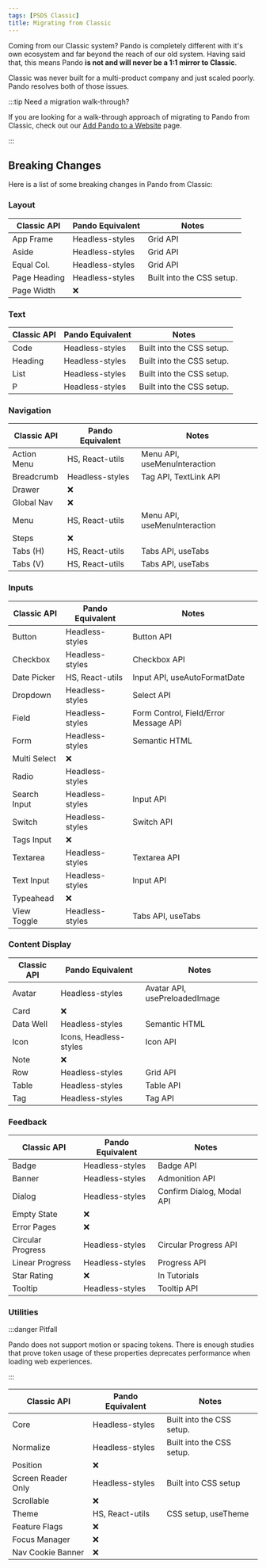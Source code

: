 ```yaml
---
tags: [PSDS Classic]
title: Migrating from Classic
---
```


Coming from our Classic system? Pando is completely different with it's own ecosystem and far beyond the reach of our old system. Having said that, this means Pando **is not and will never be a 1:1 mirror to Classic**.

Classic was never built for a multi-product company and just scaled poorly. Pando resolves both of those issues.

:::tip Need a migration walk-through?

If you are looking for a walk-through approach of migrating to Pando from Classic, check out our [Add Pando to a Website](../get-started/installation/add-to-website.mdx) page.

:::

## Breaking Changes

Here is a list of some breaking changes in Pando from Classic:

### Layout

| Classic API  | Pando Equivalent | Notes                     |
| ------------ | ---------------- | ------------------------- |
| App Frame    | Headless-styles  | Grid API                  |
| Aside        | Headless-styles  | Grid API                  |
| Equal Col.   | Headless-styles  | Grid API                  |
| Page Heading | Headless-styles  | Built into the CSS setup. |
| Page Width   | :x:              |                           |

### Text

| Classic API | Pando Equivalent | Notes                     |
| ----------- | ---------------- | ------------------------- |
| Code        | Headless-styles  | Built into the CSS setup. |
| Heading     | Headless-styles  | Built into the CSS setup. |
| List        | Headless-styles  | Built into the CSS setup. |
| P           | Headless-styles  | Built into the CSS setup. |

### Navigation

| Classic API | Pando Equivalent | Notes                        |
| ----------- | ---------------- | ---------------------------- |
| Action Menu | HS, React-utils  | Menu API, useMenuInteraction |
| Breadcrumb  | Headless-styles  | Tag API, TextLink API        |
| Drawer      | :x:              |                              |
| Global Nav  | :x:              |                              |
| Menu        | HS, React-utils  | Menu API, useMenuInteraction |
| Steps       | :x:              |                              |
| Tabs (H)    | HS, React-utils  | Tabs API, useTabs            |
| Tabs (V)    | HS, React-utils  | Tabs API, useTabs            |

### Inputs

| Classic API  | Pando Equivalent | Notes                                 |
| ------------ | ---------------- | ------------------------------------- |
| Button       | Headless-styles  | Button API                            |
| Checkbox     | Headless-styles  | Checkbox API                          |
| Date Picker  | HS, React-utils  | Input API, useAutoFormatDate          |
| Dropdown     | Headless-styles  | Select API                            |
| Field        | Headless-styles  | Form Control, Field/Error Message API |
| Form         | Headless-styles  | Semantic HTML                         |
| Multi Select | :x:              |                                       |
| Radio        | Headless-styles  |                                       |
| Search Input | Headless-styles  | Input API                             |
| Switch       | Headless-styles  | Switch API                            |
| Tags Input   | :x:              |                                       |
| Textarea     | Headless-styles  | Textarea API                          |
| Text Input   | Headless-styles  | Input API                             |
| Typeahead    | :x:              |                                       |
| View Toggle  | Headless-styles  | Tabs API, useTabs                     |

### Content Display

| Classic API | Pando Equivalent       | Notes                         |
| ----------- | ---------------------- | ----------------------------- |
| Avatar      | Headless-styles        | Avatar API, usePreloadedImage |
| Card        | :x:                    |                               |
| Data Well   | Headless-styles        | Semantic HTML                 |
| Icon        | Icons, Headless-styles | Icon API                      |
| Note        | :x:                    |                               |
| Row         | Headless-styles        | Grid API                      |
| Table       | Headless-styles        | Table API                     |
| Tag         | Headless-styles        | Tag API                       |

### Feedback

| Classic API       | Pando Equivalent | Notes                     |
| ----------------- | ---------------- | ------------------------- |
| Badge             | Headless-styles  | Badge API                 |
| Banner            | Headless-styles  | Admonition API            |
| Dialog            | Headless-styles  | Confirm Dialog, Modal API |
| Empty State       | :x:              |                           |
| Error Pages       | :x:              |                           |
| Circular Progress | Headless-styles  | Circular Progress API     |
| Linear Progress   | Headless-styles  | Progress API              |
| Star Rating       | :x:              | In Tutorials              |
| Tooltip           | Headless-styles  | Tooltip API               |

### Utilities

:::danger Pitfall

Pando does not support motion or spacing tokens. There is enough studies that prove token usage of these properties deprecates performance when loading web experiences.

:::

| Classic API        | Pando Equivalent | Notes                     |
| ------------------ | ---------------- | ------------------------- |
| Core               | Headless-styles  | Built into the CSS setup. |
| Normalize          | Headless-styles  | Built into the CSS setup. |
| Position           | :x:              |                           |
| Screen Reader Only | Headless-styles  | Built into CSS setup      |
| Scrollable         | :x:              |                           |
| Theme              | HS, React-utils  | CSS setup, useTheme       |
| Feature Flags      | :x:              |                           |
| Focus Manager      | :x:              |                           |
| Nav Cookie Banner  | :x:              |                           |

